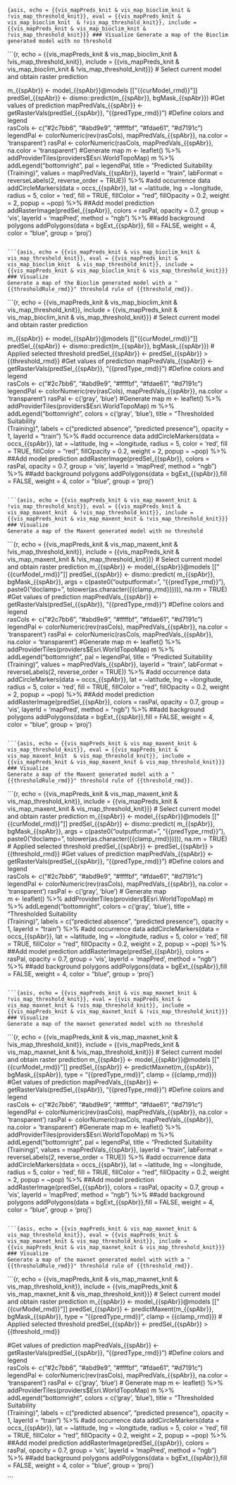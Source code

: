 ```{asis, echo = {{vis_mapPreds_knit & vis_map_bioclim_knit & !vis_map_threshold_knit}}, eval = {{vis_mapPreds_knit & vis_map_bioclim_knit  & !vis_map_threshold_knit}}, include = {{vis_mapPreds_knit & vis_map_bioclim_knit & !vis_map_threshold_knit}}}
### Visualize
Generate a map of the Bioclim generated model with no threshold
```

```{r, echo = {{vis_mapPreds_knit & vis_map_bioclim_knit  & !vis_map_threshold_knit}}, include = {{vis_mapPreds_knit & vis_map_bioclim_knit  & !vis_map_threshold_knit}}}
# Select current model and obtain raster prediction

m_{{spAbr}} <- model_{{spAbr}}@models[["{{curModel_rmd}}"]]
predSel_{{spAbr}} <- dismo::predict(m_{{spAbr}}, bgMask_{{spAbr}})
#Get values of prediction
mapPredVals_{{spAbr}} <- getRasterVals(predSel_{{spAbr}}, "{{predType_rmd}}")
#Define colors and legend  
rasCols <- c("#2c7bb6", "#abd9e9", "#ffffbf", "#fdae61", "#d7191c")
legendPal <- colorNumeric(rev(rasCols), mapPredVals_{{spAbr}}, na.color = 'transparent')
rasPal <- colorNumeric(rasCols, mapPredVals_{{spAbr}}, na.color = 'transparent')
#Generate map
m <- leaflet() %>% addProviderTiles(providers$Esri.WorldTopoMap) 
m  %>%
  addLegend("bottomright", pal = legendPal,
            title = "Predicted Suitability<br>(Training)",
            values = mapPredVals_{{spAbr}}, layerId = "train",
            labFormat = reverseLabels(2, reverse_order = TRUE)) %>% 
  #add occurrence data
  addCircleMarkers(data = occs_{{spAbr}}, lat = ~latitude, lng = ~longitude,
                   radius = 5, color = 'red', fill = TRUE, fillColor = "red",
                   fillOpacity = 0.2, weight = 2, popup = ~pop) %>% 
  ##Add model prediction
  addRasterImage(predSel_{{spAbr}}, colors = rasPal, opacity = 0.7,
                 group = 'vis', layerId = 'mapPred', method = "ngb") %>%
 ##add background polygons
  addPolygons(data = bgExt_{{spAbr}}, fill = FALSE,
              weight = 4, color = "blue", group = 'proj')


```

```{asis, echo = {{vis_mapPreds_knit & vis_map_bioclim_knit & vis_map_threshold_knit}}, eval = {{vis_mapPreds_knit & vis_map_bioclim_knit  & vis_map_threshold_knit}}, include = {{vis_mapPreds_knit & vis_map_bioclim_knit & vis_map_threshold_knit}}}
### Visualize
Generate a map of the Bioclim generated model with a "{{thresholdRule_rmd}}" threshold rule of {{threshold_rmd}}.
```

```{r, echo = {{vis_mapPreds_knit & vis_map_bioclim_knit  & vis_map_threshold_knit}}, include = {{vis_mapPreds_knit & vis_map_bioclim_knit  & vis_map_threshold_knit}}}
# Select current model and obtain raster prediction

m_{{spAbr}} <- model_{{spAbr}}@models[["{{curModel_rmd}}"]]
predSel_{{spAbr}} <- dismo::predict(m_{{spAbr}}, bgMask_{{spAbr}})
# Applied selected threshold
predSel_{{spAbr}} <- predSel_{{spAbr}} > {{threshold_rmd}}
#Get values of prediction
mapPredVals_{{spAbr}} <- getRasterVals(predSel_{{spAbr}}, "{{predType_rmd}}")
#Define colors and legend  
rasCols <- c("#2c7bb6", "#abd9e9", "#ffffbf", "#fdae61", "#d7191c")
legendPal <- colorNumeric(rev(rasCols), mapPredVals_{{spAbr}}, na.color = 'transparent')
rasPal <- c('gray', 'blue')
#Generate map
m <- leaflet() %>% addProviderTiles(providers$Esri.WorldTopoMap) 
m  %>%
 addLegend("bottomright", colors = c('gray', 'blue'),
                title = "Thresholded Suitability<br>(Training)",
                labels = c("predicted absence", "predicted presence"),
                opacity = 1, layerId = "train") %>% 
  #add occurrence data
  addCircleMarkers(data = occs_{{spAbr}}, lat = ~latitude, lng = ~longitude,
                   radius = 5, color = 'red', fill = TRUE, fillColor = "red",
                   fillOpacity = 0.2, weight = 2, popup = ~pop) %>% 
  ##Add model prediction
  addRasterImage(predSel_{{spAbr}}, colors = rasPal, opacity = 0.7,
                 group = 'vis', layerId = 'mapPred', method = "ngb") %>%
 ##add background polygons
  addPolygons(data = bgExt_{{spAbr}},fill = FALSE,
              weight = 4, color = "blue", group = 'proj')


```

```{asis, echo = {{vis_mapPreds_knit & vis_map_maxent_knit & !vis_map_threshold_knit}}, eval = {{vis_mapPreds_knit & vis_map_maxent_knit  & !vis_map_threshold_knit}}, include = {{vis_mapPreds_knit & vis_map_maxent_knit & !vis_map_threshold_knit}}}
### Visualize
Generate a map of the Maxent generated model with no threshold
```

```{r, echo = {{vis_mapPreds_knit & vis_map_maxent_knit  & !vis_map_threshold_knit}}, include = {{vis_mapPreds_knit & vis_map_maxent_knit & !vis_map_threshold_knit}}}
# Select current model and obtain raster prediction
m_{{spAbr}} <- model_{{spAbr}}@models[["{{curModel_rmd}}"]]
predSel_{{spAbr}} <- dismo::predict(
  m_{{spAbr}}, bgMask_{{spAbr}},
  args = c(paste0("outputformat=", "{{predType_rmd}}"), 
           paste0("doclamp=", tolower(as.character({{clamp_rmd}})))), 
  na.rm = TRUE)
#Get values of prediction
mapPredVals_{{spAbr}} <- getRasterVals(predSel_{{spAbr}}, "{{predType_rmd}}")
#Define colors and legend  
rasCols <- c("#2c7bb6", "#abd9e9", "#ffffbf", "#fdae61", "#d7191c")
legendPal <- colorNumeric(rev(rasCols), mapPredVals_{{spAbr}}, na.color = 'transparent')
rasPal <- colorNumeric(rasCols, mapPredVals_{{spAbr}}, na.color = 'transparent')
#Generate map
m <- leaflet() %>% addProviderTiles(providers$Esri.WorldTopoMap) 
m  %>%
  addLegend("bottomright", pal = legendPal,
            title = "Predicted Suitability<br>(Training)",
            values = mapPredVals_{{spAbr}}, layerId = "train",
            labFormat = reverseLabels(2, reverse_order = TRUE)) %>% 
  #add occurrence data
  addCircleMarkers(data = occs_{{spAbr}}, lat = ~latitude, lng = ~longitude,
                   radius = 5, color = 'red', fill = TRUE, fillColor = "red",
                   fillOpacity = 0.2, weight = 2, popup = ~pop) %>% 
  ##Add model prediction
  addRasterImage(predSel_{{spAbr}}, colors = rasPal, opacity = 0.7,
                 group = 'vis', layerId = 'mapPred', method = "ngb") %>%
 ##add background polygons
  addPolygons(data = bgExt_{{spAbr}},fill = FALSE,
              weight = 4, color = "blue", group = 'proj')

```

```{asis, echo = {{vis_mapPreds_knit & vis_map_maxent_knit & vis_map_threshold_knit}}, eval = {{vis_mapPreds_knit & vis_map_maxent_knit  & vis_map_threshold_knit}}, include = {{vis_mapPreds_knit & vis_map_maxent_knit & vis_map_threshold_knit}}}
### Visualize
Generate a map of the Maxent generated model with a "{{thresholdRule_rmd}}" threshold rule of {{threshold_rmd}}.
```

```{r, echo = {{vis_mapPreds_knit & vis_map_maxent_knit & vis_map_threshold_knit}}, include = {{vis_mapPreds_knit & vis_map_maxent_knit & vis_map_threshold_knit}}}
# Select current model and obtain raster prediction
m_{{spAbr}} <- model_{{spAbr}}@models[["{{curModel_rmd}}"]]
predSel_{{spAbr}} <- dismo::predict(
  m_{{spAbr}}, bgMask_{{spAbr}},
  args = c(paste0("outputformat=", "{{predType_rmd}}"), 
           paste0("doclamp=", tolower(as.character({{clamp_rmd}})))), 
  na.rm = TRUE)
# Applied selected threshold
predSel_{{spAbr}} <- predSel_{{spAbr}} > {{threshold_rmd}}
#Get values of prediction
mapPredVals_{{spAbr}} <- getRasterVals(predSel_{{spAbr}}, "{{predType_rmd}}")
#Define colors and legend  
rasCols <- c("#2c7bb6", "#abd9e9", "#ffffbf", "#fdae61", "#d7191c")
legendPal <- colorNumeric(rev(rasCols), mapPredVals_{{spAbr}}, na.color = 'transparent')
rasPal <- c('gray', 'blue')
# Generate map  
m <- leaflet() %>% addProviderTiles(providers$Esri.WorldTopoMap) 
m  %>%
  addLegend("bottomright", colors = c('gray', 'blue'),
            title = "Thresholded Suitability<br>(Training)",
            labels = c("predicted absence", "predicted presence"),
            opacity = 1, layerId = "train") %>% 
  #add occurrence data
  addCircleMarkers(data = occs_{{spAbr}}, lat = ~latitude, lng = ~longitude,
                   radius = 5, color = 'red', fill = TRUE, fillColor = "red",
                   fillOpacity = 0.2, weight = 2, popup = ~pop) %>% 
  ##Add model prediction
  addRasterImage(predSel_{{spAbr}}, colors = rasPal, opacity = 0.7,
                 group = 'vis', layerId = 'mapPred', method = "ngb") %>%
 ##add background polygons
  addPolygons(data = bgExt_{{spAbr}},fill = FALSE,
              weight = 4, color = "blue", group = 'proj')

```

```{asis, echo = {{vis_mapPreds_knit & vis_map_maxnet_knit & !vis_map_threshold_knit}}, eval = {{vis_mapPreds_knit & vis_map_maxnet_knit & !vis_map_threshold_knit}}, include = {{vis_mapPreds_knit & vis_map_maxnet_knit & !vis_map_threshold_knit}}}
### Visualize
Generate a map of the maxnet generated model with no threshold
```

```{r, echo = {{vis_mapPreds_knit & vis_map_maxnet_knit & !vis_map_threshold_knit}}, include = {{vis_mapPreds_knit & vis_map_maxnet_knit & !vis_map_threshold_knit}}}
# Select current model and obtain raster prediction
m_{{spAbr}} <- model_{{spAbr}}@models[["{{curModel_rmd}}"]]
predSel_{{spAbr}} <- predictMaxnet(m_{{spAbr}}, bgMask_{{spAbr}},
                                   type = "{{predType_rmd}}", 
                                   clamp = {{clamp_rmd}})
#Get values of prediction
mapPredVals_{{spAbr}} <- getRasterVals(predSel_{{spAbr}}, "{{predType_rmd}}")
#Define colors and legend  
rasCols <- c("#2c7bb6", "#abd9e9", "#ffffbf", "#fdae61", "#d7191c")
legendPal <- colorNumeric(rev(rasCols), mapPredVals_{{spAbr}}, na.color = 'transparent')
rasPal <- colorNumeric(rasCols, mapPredVals_{{spAbr}}, na.color = 'transparent')
#Generate map
m <- leaflet() %>% addProviderTiles(providers$Esri.WorldTopoMap) 
m  %>%
  addLegend("bottomright", pal = legendPal,
            title = "Predicted Suitability<br>(Training)",
            values = mapPredVals_{{spAbr}}, layerId = "train",
            labFormat = reverseLabels(2, reverse_order = TRUE)) %>% 
  #add occurrence data
  addCircleMarkers(data = occs_{{spAbr}}, lat = ~latitude, lng = ~longitude,
                   radius = 5, color = 'red', fill = TRUE, fillColor = "red",
                   fillOpacity = 0.2, weight = 2, popup = ~pop) %>% 
  ##Add model prediction
  addRasterImage(predSel_{{spAbr}}, colors = rasPal, opacity = 0.7,
                 group = 'vis', layerId = 'mapPred', method = "ngb") %>%
 ##add background polygons
  addPolygons(data = bgExt_{{spAbr}},fill = FALSE,
              weight = 4, color = "blue", group = 'proj')

```

```{asis, echo = {{vis_mapPreds_knit & vis_map_maxnet_knit & vis_map_threshold_knit}}, eval = {{vis_mapPreds_knit & vis_map_maxnet_knit & vis_map_threshold_knit}}, include = {{vis_mapPreds_knit & vis_map_maxnet_knit & vis_map_threshold_knit}}}
### Visualize
Generate a map of the maxnet generated model with with a "{{thresholdRule_rmd}}" threshold rule of {{threshold_rmd}}.
```

```{r, echo = {{vis_mapPreds_knit & vis_map_maxnet_knit & vis_map_threshold_knit}}, include = {{vis_mapPreds_knit & vis_map_maxnet_knit & vis_map_threshold_knit}}}
# Select current model and obtain raster prediction
m_{{spAbr}} <- model_{{spAbr}}@models[["{{curModel_rmd}}"]] 
predSel_{{spAbr}} <- predictMaxent(m_{{spAbr}}, bgMask_{{spAbr}},
                                   type = "{{predType_rmd}}", 
                                   clamp = {{clamp_rmd}})
# Applied selected threshold
predSel_{{spAbr}} <- predSel_{{spAbr}} > {{threshold_rmd}}

#Get values of prediction
mapPredVals_{{spAbr}} <- getRasterVals(predSel_{{spAbr}}, "{{predType_rmd}}")
#Define colors and legend  
rasCols <- c("#2c7bb6", "#abd9e9", "#ffffbf", "#fdae61", "#d7191c")
legendPal <- colorNumeric(rev(rasCols), mapPredVals_{{spAbr}}, na.color = 'transparent')
rasPal <- c('gray', 'blue')
# Generate map
m <- leaflet() %>% addProviderTiles(providers$Esri.WorldTopoMap) 
m  %>%
  addLegend("bottomright", colors = c('gray', 'blue'),
            title = "Thresholded Suitability<br>(Training)",
            labels = c("predicted absence", "predicted presence"),
            opacity = 1, layerId = "train") %>% 
  #add occurrence data
  addCircleMarkers(data = occs_{{spAbr}}, lat = ~latitude, lng = ~longitude,
                   radius = 5, color = 'red', fill = TRUE, fillColor = "red",
                   fillOpacity = 0.2, weight = 2, popup = ~pop) %>% 
  ##Add model prediction
  addRasterImage(predSel_{{spAbr}}, colors = rasPal, opacity = 0.7,
                 group = 'vis', layerId = 'mapPred', method = "ngb") %>%
 ##add background polygons
  addPolygons(data = bgExt_{{spAbr}},fill = FALSE,
              weight = 4, color = "blue", group = 'proj')

```
